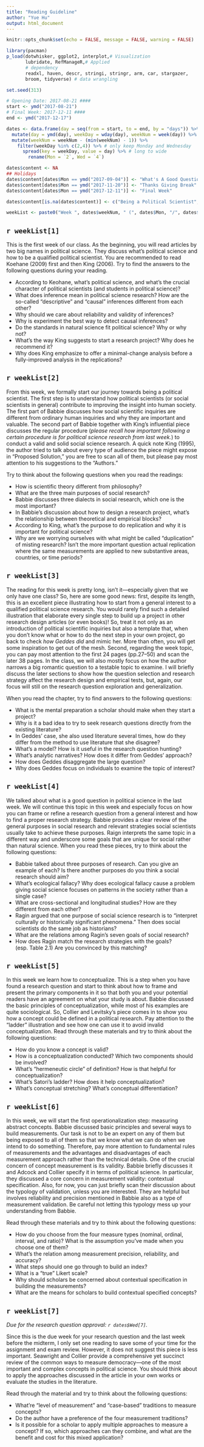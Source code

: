 ```yaml
---
title: "Reading Guideline"
author: "Yue Hu"
output: html_document
---
```

```r
knitr::opts_chunk$set(echo = FALSE, message = FALSE, warning = FALSE)

library(pacman)
p_load(dotwhisker, ggplot2, interplot,# Visualization
       lubridate, RefManageR,# Applied
       # dependency
       readxl, haven, descr, stringi, stringr, arm, car, stargazer,
       broom, tidyverse) # data wrangling

set.seed(313)
```

```r
# Opening Date: 2017-08-21 ####
start <- ymd("2017-08-21")
# Final Week: 2017-12-11 ####
end <- ymd("2017-12-17")

dates <- data.frame(day = seq(from = start, to = end, by = "days")) %>%
  mutate(day = ymd(day), weekDay = wday(day), weekNum = week(day)) %>% # get the relative week number
  mutate(weekNum = weekNum - (min(weekNum) - 1)) %>%
    filter(weekDay %in% c(2,4)) %>% # only keep Monday and Wednesday
      spread(key = weekDay, value = day) %>% # long to wide
        rename(Mon = `2`, Wed = `4`)

dates$content <- NA
## Holidays
dates$content[dates$Mon == ymd("2017-09-04")] <- "What's A Good Question (Labor Day)"
dates$content[dates$Mon == ymd("2017-11-20")] <- "Thanks Giving Break"
dates$content[dates$Mon == ymd("2017-12-11")] <- "Final Week"

dates$content[is.na(dates$content)] <- c("Being a Political Scientist", "Being A Scientist First!", "Where Does A Question Come From?", "What's A Concept?", "Let's Measure Politics!", "Measurement in Practice", "What's A Theory?", "Theory and Causal Inference", "Experimenting on Politics", "Principles of Case Study", "Case Study in Practice", "A Glance of Other Small-N Methods", "Understanding Large-N Analyses", "Professionalization")

weekList <- paste0("Week ", dates$weekNum, " (", dates$Mon, "/", dates$Wed, "): ", dates$content)
```

## `r weekList[1]`
This is the first week of our class.
As the beginning, you will read articles by two big names in political science.
They discuss what's political science and how to be a qualified political scientist. 
You are recommended to read Koehane (2009) first and then King (2006).
Try to find the answers to the following questions during your reading.

* According to Keohane, what's political science, and what's the crucial character of political scientists (and students in political science)? 
* What does inference mean in political science research? How are the so-called "descriptive" and "causal" inferences different from each other?
* Why should we care about reliability and validity of inferences?
* Why is experiment the best way to detect causal inferences?
* Do the standards in natural science fit political science? Why or why not?
* What's the way King suggests to start a research project? Why does he recommend it?
* Why does King emphasize to offer a minimal-change analysis before a fully-improved analysis in the replications?


## `r weekList[2]`
From this week, we formally start our journey towards being a political scientist.
The first step is to understand how political scientists (or social scientists in general) contribute to improving the insight into human society. 
The first part of Babbie discusses how social scientific inquiries are different from ordinary human inquiries and why they are important and valuable.
The second part of Babbie together with King's influential piece discusses the regular procedure (*please recall how important following a certain procedure is for political science research from last week.*) to conduct a valid and solid social science research. A quick note King (1995), the author tried to talk about every type of audience the piece might expose in "Proposed Solution," you are free to scan all of them, but please pay most attention to his suggestions to the "Authors."

Try to think about the following questions when you read the readings:

* How is scientific theory different from philosophy?
* What are the three main purposes of social research?
* Babbie discusses three dialects in social research, which one is the most important?
* In Babbie's discussion about how to design a research project, what's the relationship between theoretical and empirical blocks?
* According to King, what's the purpose to do replication and why it is important for political science?
* Why are we worrying ourselves with what might be called "duplication" of misting research? Isn't the more important question actual replication where the same measurements are applied to new substantive areas, countries, or time periods?

## `r weekList[3]`

The reading for this week is pretty long, isn't it---especially given that we only have one class? 
So, here are some good news:
first, despite its length, this is an excellent piece illustrating how to start from a general interest to a qualified political science research.
You would rarely find such a detailed illustration that elaborate every single step to build up a project in other research design articles (or even books)!
So, treat it not only as an introduction of political scientific inquiries but also a template that, when you don't know what or how to do the next step in your own project, go back to check *how Geddes did* and mimic her.
More than often, you will get some inspiration to get out of the mesh.
Second, regarding the week topic, you can pay most attention to the first 24 pages (pp.27--50) and scan the later 38 pages. 
In the class, we will also mostly focus on how the author narrows a big romantic question to a testable topic to examine.
I will briefly discuss the later sections to show how the question selection and research strategy affect the research design and empirical tests, but, again, our focus will still on the research question exploration and generalization.

When you read the chapter, try to find answers to the following questions:

* What is the mental preparation a scholar should make when they start a project?
* Why is it a bad idea to try to seek research questions directly from the existing literature?
* In Geddes' case, she also used literature several times, how do they differ from the method to use literature that she disagree?
* What's a model? How is it useful in the research question hunting?
* What's analytic narratives? How does it differ from Geddes' approach?
* How does Geddes disaggregate the large question?
* Why does Geddes focus on individuals to examine the topic of interest?

## `r weekList[4]`

We talked about what is a good question in political science in the last week.
We will continue this topic in this week and especially focus on how you can frame or refine a research question from a general interest and how to find a proper research strategy.
Babbie provides a clear review of the general purposes in social research and relevant strategies social scientists usually take to achieve these purposes.
Raign interprets the same topic in a different way and underscore some goals that are unique for social rather than natural science. 
When you read these pieces, try to think about the following questions:

* Babbie talked about three purposes of research. Can you give an example of each? Is there another purposes do you think a social research should aim?
* What's ecological fallacy? Why does ecological fallacy cause a problem giving social science focuses on patterns in the society rather than a single case? 
* What are cross-sectional and longitudinal studies? How are they different from each other?
* Ragin argued that one purpose of social science research is to "interpret culturally or historically significant phenomena." Then does social scientists do the same job as historians? 
* What are the relations among Ragin's seven goals of social research? 
* How does Ragin match the research strategies with the goals? (esp. Table 2.1) Are you convinced by this matching?


## `r weekList[5]`

In this week we learn how to conceptualize.
This is a step when you have found a research question and start to think about how to frame and present the primary components in it so that both you and your potential readers have an agreement on what your study is about.
Babbie discussed the basic principles of conceptualization, while most of his examples are quite sociological.
So, Collier and Levitsky's piece comes in to show you how a concept could be defined in a political research. 
Pay attention to the "ladder" illustration and see how one can use it to avoid invalid conceptualization.
Read through these materials and try to think about the following questions:

* How do you know a concept is valid?
* How is a conceptualization conducted? Which two components should be involved?
* What's "hermeneutic circle" of definition? How is that helpful for conceptualization?
* What's Satori's ladder? How does it help conceptualization?
* What's conceptual stretching? What's conceptual differentiation?


## `r weekList[6]`

In this week, we will start the first operationalization step: measuring abstract concepts.
Babbie discussed basic principles and several ways to build measurements.
Our task is not to be an expert on any of them but being exposed to all of them so that we know what we can do when we intend to do something.
Therefore, pay more attention to fundamental rules of measurements and the advantages and disadvantages of each measurement approach rather than the technical details.
One of the crucial concern of concept measurement is its validity. 
Babbie briefly discusses it and Adcock and Collier specify it in terms of political science.
In particular, they discussed a core concern in measurement validity: contextual specification.
Also, for now, you can just briefly scan their discussion about the typology of validation, unless you are interested.
They are helpful but involves reliability and precision mentioned in Babbie also as a type of measurement validation. 
Be careful not letting this typology mess up your understanding from Babbie.

Read through these materials and try to think about the following questions:

* How do you choose from the four measure types (nominal, ordinal, interval, and ratio)? What is the assumption you've made when you choose one of them?
* What's the relation among measurement precision, reliability, and accuracy?
* What steps should one go through to build an index?
* What is a "true" Likert scale?
* Why should scholars be concerned about contextual specification in building the measurements?
* What are the means for scholars to build contextual specified concepts?


## `r weekList[7]`
*Due for the research question approval: `r dates$Wed[7]`.*

Since this is the due week for your research question and the last week before the midterm, I only set one reading to save some of your time for the assignment and exam review. 
However, it does not suggest this piece is less important. 
Seawright and Collier provide a comprehensive yet succinct review of the common ways to measure democracy---one of the most important and complex concepts in political science.
You should think about to apply the approaches discussed in the article in your own works or evaluate the studies in the literature.

Read through the material and try to think about the following questions:

* What're "level of measurement" and  "case-based" traditions to measure concepts?
* Do the author have a preference of the four measurement traditions?
* Is it possible for a scholar to apply multiple approaches to measure a concept? If so, which approaches can they combine, and what are the benefit and cost for this mixed application?


<!-- ## `r weekList[8]` -->


<!-- ## `r weekList[9]` -->

<!-- ## `r weekList[10]` -->


<!-- ## `r weekList[11]` -->

<!-- ## `r weekList[12]` -->


<!-- ## `r weekList[13]` -->

<!-- *Due for the brief of the theory: `r dates$Mon[13]`.* -->

<!-- ## `r weekList[14]` -->

<!-- ## `r weekList[15]` -->


<!-- ## `r weekList[16]` -->

<!-- ## `r weekList[17]` -->
<!-- *Due for the research proposal: `r dates$Mon[17]`.* -->
